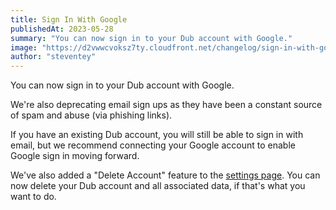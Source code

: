 ```yaml
---
title: Sign In With Google
publishedAt: 2023-05-28
summary: "You can now sign in to your Dub account with Google."
image: "https://d2vwwcvoksz7ty.cloudfront.net/changelog/sign-in-with-google.png"
author: "steventey"
---
```


You can now sign in to your Dub account with Google.

We're also deprecating email sign ups as they have been a constant source of spam and abuse (via phishing links).

If you have an existing Dub account, you will still be able to sign in with email, but we recommend connecting your Google account to enable Google sign in moving forward.

We've also added a "Delete Account" feature to the [settings page](https://app.dub.sh/settings). You can now delete your Dub account and all associated data, if that's what you want to do.
